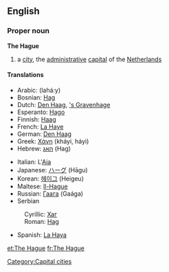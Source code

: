 {{wikipedia}}

==English==

===Proper noun===
'''The Hague'''
# a [[city]], the [[administrative]] [[capital]] of the [[The Netherlands|Netherlands]]

====Translations====
{{top}}
*Arabic: {{ARchar|[[لاهاي]]}} (lahá:y) {{m}}
*Bosnian: [[Hag#Bosnian|Hag]] {{m}}
*Dutch: [[Den Haag]], [['s Gravenhage]]
*Esperanto: [[Hago]]
*Finnish: [[Haag]]
*French: [[La Haye]] {{f}}
*German: [[Den Haag]] {{m}}
*Greek: [[Χάγη]] (kháyi, háyi) {{f}}
*Hebrew: [[האג]] (Hag)
{{mid}}
*Italian: L'[[Aia]] {{f}}
*Japanese: [[ハーグ]] (Hāgu)
*Korean: [[헤이그]] (Heigeu)
*Maltese: [[Il-Hague]]
*Russian: [[Гаага]] (Gaága) {{f}}
*Serbian
:Cyrillic: [[Хаг#Serbian|Хаг]] {{m}}
:Roman: [[Hag#Serbian|Hag]] {{m}}
*Spanish: [[La Haya]] {{f}}
{{bottom}}

[[Category:Capital cities]]

[[et:The Hague]]
[[fr:The Hague]]